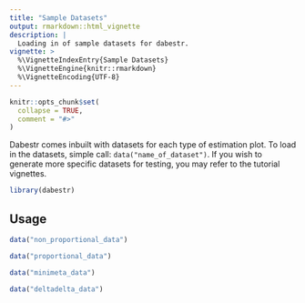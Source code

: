 ```yaml
---
title: "Sample Datasets"
output: rmarkdown::html_vignette
description: |
  Loading in of sample datasets for dabestr.
vignette: >
  %\VignetteIndexEntry{Sample Datasets}
  %\VignetteEngine{knitr::rmarkdown}
  %\VignetteEncoding{UTF-8}
---
```


```r
knitr::opts_chunk$set(
  collapse = TRUE,
  comment = "#>"
)
```

Dabestr comes inbuilt with datasets for each type of estimation plot. To load in
the datasets, simple call: `data("name_of_dataset")`. If you wish to generate 
more specific datasets for testing, you may refer to the tutorial vignettes.

```r
library(dabestr)
```

## Usage
```r
data("non_proportional_data")

data("proportional_data")

data("minimeta_data")

data("deltadelta_data")
```